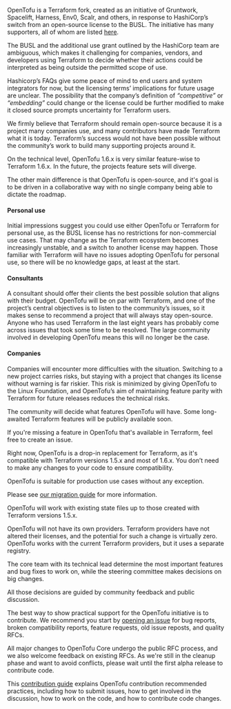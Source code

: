 <AccordionItem id="what-is-opentofu" summary="What is OpenTofu?" open highlight>

OpenTofu is a Terraform fork, created as an initiative of Gruntwork, Spacelift, Harness, Env0, Scalr, and others, in response to HashiCorp’s switch from an open-source license to the BUSL. The initiative has many supporters, all of whom are listed [here](/supporters).

</AccordionItem>

<AccordionItem id="why-was-opentofu-created" summary="Why was OpenTofu created?" highlight>

The BUSL and the additional use grant outlined by the HashiCorp team are ambiguous, which makes it challenging for companies, vendors, and developers using Terraform to decide whether their actions could be interpreted as being outside the permitted scope of use.

Hashicorp’s FAQs give some peace of mind to end users and system integrators for now, but the licensing terms’ implications for future usage are unclear. The possibility that the company’s definition of _“competitive”_ or _“embedding”_ could change or the license could be further modified to make it closed source prompts uncertainty for Terraform users.

We firmly believe that Terraform should remain open-source because it is a project many companies use, and many contributors have made Terraform what it is today. Terraform’s success would not have been possible without the community’s work to build many supporting projects around it.

</AccordionItem>

<AccordionItem id="opentofu-terraform-differences" summary="What are the differences between OpenTofu and Terraform?" highlight>

On the technical level, OpenTofu 1.6.x is very similar feature-wise to Terraform 1.6.x. In the future, the projects feature sets will diverge.

The other main difference is that OpenTofu is open-source, and it's goal is to be driven in a collaborative way with no single company being able to dictate the roadmap.

</AccordionItem>

<AccordionItem id="why-use-opentofu" summary="Why should you use OpenTofu instead of Terraform?" highlight>

#### Personal use

Initial impressions suggest you could use either OpenTofu or Terraform for personal use, as the BUSL license has no restrictions for non-commercial use cases. That may change as the Terraform ecosystem becomes increasingly unstable, and a switch to another license may happen. Those familiar with Terraform will have no issues adopting OpenTofu for personal use, so there will be no knowledge gaps, at least at the start.

#### Consultants

A consultant should offer their clients the best possible solution that aligns with their budget. OpenTofu will be on par with Terraform, and one of the project’s central objectives is to listen to the community’s issues, so it makes sense to recommend a project that will always stay open-source. Anyone who has used Terraform in the last eight years has probably come across issues that took some time to be resolved. The large community involved in developing OpenTofu means this will no longer be the case.

#### Companies

Companies will encounter more difficulties with the situation. Switching to a new project carries risks, but staying with a project that changes its license without warning is far riskier. This risk is minimized by giving OpenTofu to the Linux Foundation, and OpenTofu’s aim of maintaining feature parity with Terraform for future releases reduces the technical risks.

</AccordionItem>

<AccordionItem id="opentofu-compatibility" summary="Will OpenTofu be compatible with future Terraform releases?" highlight>

The community will decide what features OpenTofu will have. Some long-awaited Terraform features will be publicly available soon.

If you're missing a feature in OpenTofu that's available in Terraform, feel free to create an issue.

</AccordionItem>

<AccordionItem id="terraform-replacement" summary="Can I use OpenTofu as a drop-in replacement for Terraform?  Is OpenTofu suitable for production use?" highlight>

Right now, OpenTofu is a drop-in replacement for Terraform, as it's compatible with Terraform versions 1.5.x and most of 1.6.x. You don’t need to make any changes to your code to ensure compatibility.

OpenTofu is suitable for production use cases without any exception.

Please see [our migration guide](/docs/intro/migration) for more information.

</AccordionItem>

<AccordionItem id="state-file" summary="Will OpenTofu work with my existing state file?">

OpenTofu will work with existing state files up to those created with Terraform versions 1.5.x.

</AccordionItem>

<AccordionItem id="providers" summary="Does OpenTofu work with all the providers Terraform works with?">

OpenTofu will not have its own providers. Terraform providers have not altered their licenses, and the potential for such a change is virtually zero. OpenTofu works with the current Terraform providers, but it uses a separate registry.

</AccordionItem>

<AccordionItem id="decisions" summary="How are new features, bug fixes, and other development decisions made in OpenTofu?">

The core team with its technical lead determine the most important features and bug fixes to work on, while the steering committee makes decisions on big changes.

All those decisions are guided by community feedback and public discussion.

</AccordionItem>

<AccordionItem id="contribution" summary="How can I contribute to OpenTofu?">

The best way to show practical support for the OpenTofu initiative is to contribute. We recommend you start by [opening an issue](https://github.com/opentofu/opentofu/issues) for bug reports, broken compatibility reports, feature requests, old issue reposts, and quality RFCs.

All major changes to OpenTofu Core undergo the public RFC process, and we also welcome feedback on existing RFCs. As we're still in the cleanup phase and want to avoid conflicts, please wait until the first alpha release to contribute code.

This [contribution guide](https://github.com/opentofu/opentofu/blob/main/CONTRIBUTING.md) explains OpenTofu contribution recommended practices, including how to submit issues, how to get involved in the discussion, how to work on the code, and how to contribute code changes.

</AccordionItem>
